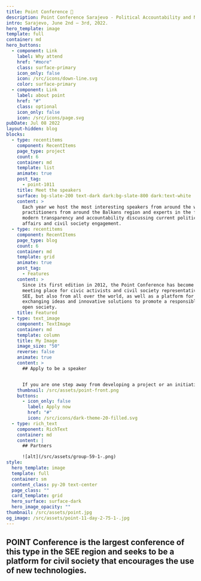```yaml
---
title: Point Conference 🚀
description: Point Conference Sarajevo - Political Accountability and New Technologies.
intro: Sarajevo, June 2nd – 3rd, 2022.
hero_template: image
template: full
container: md
hero_buttons:
  - component: Link
    label: Why attend
    href: "#more"
    class: surface-primary
    icon_only: false
    icon: /src/icons/down-line.svg
    color: surface-primary
  - component: Link
    label: about point
    href: "#"
    class: optional
    icon_only: false
    icon: /src/icons/page.svg
pubDate: Jul 08 2022
layout-hidden: blog
blocks:
  - type: recentitems
    component: RecentItems
    page_type: project
    count: 6
    container: md
    template: list
    animate: true
    post_tag:
      - point-1011
    title: Meet the speakers
    surface: bg-slate-200 text-dark dark:bg-slate-800 dark:text-white
    content: >
      Each year we host the most interesting speakers from around the world,
      practitioners from around the Balkans region and experts in the field of
      modern transparency and accountability discussing current political
      affairs and civil society engagement.
  - type: recentitems
    component: RecentItems
    page_type: blog
    count: 6
    container: md
    template: grid
    animate: true
    post_tag:
      - Features
    content: >
      Since its first edition in 2012, the Point Conference has become a unique
      meeting place for civic activists and civil society representatives from
      SEE, but also from all over the world, as well as a platform for
      exchanging ideas and innovative solutions to promote a responsible and
      open society.
    title: Featured
  - type: text_image
    component: TextImage
    container: md
    template: column
    title: My Image
    image_size: "50"
    reverse: false
    animate: true
    content: >
      ## Apply to be a speaker


      If you are one step away from developing a project or an initiative that would aim to improve our lives, societies or politics and use technology and/or innovation of any kind, or you want to learn about initiatives dealing with political accountability projects, open data in democracy, human rights, technology tools for transparency and accountability, social media, current events, the impact of technology and similar – apply to participate and get inspired!
    thumbnail: /src/assets/point-front.png
    buttons:
      - icon_only: false
        label: Apply now
        href: "#"
        icon: /src/icons/dark-theme-20-filled.svg
  - type: rich_text
    component: RichText
    container: md
    content: |
      ## Partners

      ![alt](/src/assets/group-59-1-.png)
style:
  hero_template: image
  template: full
  container: sm
  content_class: py-20 text-center
  page_class: ""
  card_template: grid
  hero_surface: surface-dark
  hero_image_opacity: ""
thumbnail: /src/assets/point.jpg
og_image: /src/assets/point-11-day-2-75-1-.jpg
---
```

## POINT Conference is the largest conference of this type in the SEE region and seeks to be a platform for civil society that encourages the use of new technologies.
